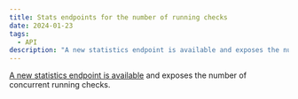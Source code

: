 ```yaml
---
title: Stats endpoints for the number of running checks
date: 2024-01-23
tags:
  - API
description: "A new statistics endpoint is available and exposes the number of concurrent running checks."
---
```


[A new statistics endpoint is available](https://docs.mergify.com/api/#tag/statistics/get/repos/{owner}/{repository}/stats/running_speculative_checks) and exposes the number of concurrent running checks.
